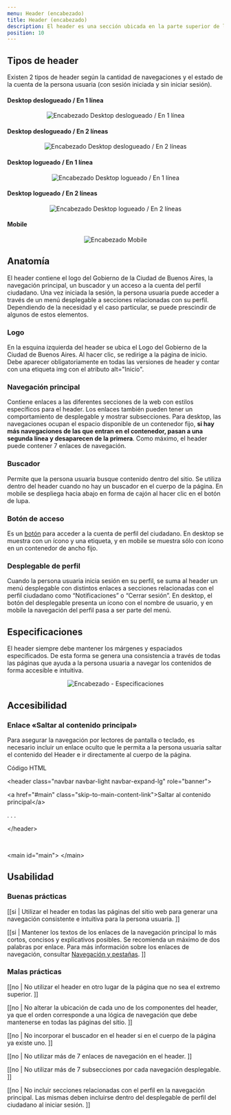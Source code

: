 ```yaml
---
menu: Header (encabezado)
title: Header (encabezado)
description: El header es una sección ubicada en la parte superior de la página que contiene elementos y componentes relacionados a la navegación. Su función es permitir que la persona usuaria pueda navegar y acceder intuitivamente a las diferentes secciones de un sitio.
position: 10
---
```


## Tipos de header

Existen 2 tipos de header según la cantidad de navegaciones y el estado de la cuenta de la persona usuaria (con sesión iniciada y sin iniciar sesión).

#### Desktop deslogueado / En 1 línea

<div align="center" className="mt-5">
  <img src="/componentes/encabezado/header_1.svg" alt="Encabezado Desktop deslogueado / En 1 línea" />
</div>

#### Desktop deslogueado / En 2 líneas

<div align="center" className="mt-5">
  <img src="/componentes/encabezado/header_2.svg" alt="Encabezado Desktop deslogueado / En 2 líneas" />
</div>

#### Desktop logueado / En 1 línea

<div align="center" className="mt-5">
  <img src="/componentes/encabezado/header_3.svg" alt="Encabezado Desktop logueado / En 1 línea" />
</div>

#### Desktop logueado / En 2 líneas

<div align="center" className="mt-5">
  <img src="/componentes/encabezado/header_4.svg" alt="Encabezado Desktop logueado / En 2 líneas" />
</div>

#### Mobile

<div align="center" className="mt-5">
  <img src="/componentes/encabezado/header_5.svg" alt="Encabezado Mobile" />
</div>

## Anatomía

El header contiene el logo del Gobierno de la Ciudad de Buenos Aires, la navegación principal, un buscador y un acceso a la cuenta del perfil ciudadano. Una vez iniciada la sesión, la persona usuaria puede acceder a través de un menú desplegable a secciones relacionadas con su perfil. Dependiendo de la necesidad y el caso particular, se puede prescindir de algunos de estos elementos. 

### Logo 

En la esquina izquierda del header se ubica el Logo del Gobierno de la Ciudad de Buenos Aires. Al hacer clic, se redirige a la página de inicio. Debe aparecer obligatoriamente en todas las versiones de header y contar con una etiqueta img con el atributo alt="Inicio".

### Navegación principal

Contiene enlaces a las diferentes secciones de la web con estilos específicos para el header. Los enlaces también pueden tener un comportamiento de desplegable y mostrar subsecciones. Para desktop, las navegaciones ocupan el espacio disponible de un contenedor fijo, **si hay más navegaciones de las que entran en el contenedor, pasan a una segunda línea y desaparecen de la primera**. Como máximo, el header puede contener 7 enlaces de navegación.

### Buscador

Permite que la persona usuaria busque contenido dentro del sitio. Se utiliza dentro del header  cuando no hay un buscador en el cuerpo de la página. En mobile se despliega hacia abajo en forma de cajón al hacer clic en el botón de lupa.

### Botón de acceso

Es un [botón](https://gcba.github.io/estandares/componentes/boton/) para acceder a la cuenta de perfil del ciudadano. En desktop se muestra con un ícono y una etiqueta, y en mobile se muestra sólo con ícono en un contenedor de ancho fijo.

### Desplegable de perfil 

Cuando la persona usuaria inicia sesión en su perfil, se suma al header un menú desplegable  con distintos enlaces a secciones relacionadas con el perfil ciudadano como “Notificaciones” o “Cerrar sesión”. En desktop, el botón del desplegable presenta un ícono con el nombre de usuario, y en mobile la navegación del perfil pasa a ser parte del menú.

## Especificaciones

El header siempre debe mantener los márgenes y espaciados especificados. De esta forma se genera una consistencia a través de todas las páginas que ayuda a la persona usuaria a navegar los contenidos de forma accesible e intuitiva.  

<div align="center" className="mt-5">
  <img src="/componentes/encabezado/header_6.svg" alt="Encabezado - Especificaciones" />
</div>

<h2>Accesibilidad</h2>

<h3>Enlace «Saltar al contenido principal»</h3>

Para asegurar la navegación por lectores de pantalla o teclado, es necesario incluir un enlace oculto que le permita a la persona usuaria saltar el contenido del Header e ir directamente al cuerpo de la página.

<div className="my-3 p-4 bg-light rounded-lg box-shadow-grisulado-50">
  <p className="text-info font-weight-bold small">Código HTML</p>
  <div className="font-italic">
    <p className="mb-0">&lt;header class="navbar navbar-light navbar-expand-lg" role="banner"&gt;</p>
    <p className="mb-0 ml-3">&lt;a href="#main" class="skip-to-main-content-link"&gt;Saltar al contenido principal&lt;/a&gt;</p>
    <p className="mb-0 ml-3">.  .  .  </p>
    <p className="mb-0">&lt;/header&gt;</p>
    <br />
    <p className="mb-0">&lt;main id="main"&gt; &lt;/main&gt;</p>
  </div>
</div>

## Usabilidad

### Buenas prácticas

[[si | Utilizar el header en todas las páginas del sitio web para generar una navegación consistente e intuitiva para la persona usuaria. ]]

[[si | Mantener los textos de los enlaces de la navegación principal lo más cortos, concisos y explicativos posibles. Se recomienda un máximo de dos palabras por enlace. Para más información sobre los enlaces de navegación, consultar [Navegación y pestañas](https://gcba.github.io/estandares/componentes/navegacion/). ]]

### Malas prácticas

[[no | No utilizar el header en otro lugar de la página que no sea el extremo superior. ]]

[[no | No alterar la ubicación de cada uno de los componentes del header, ya que el orden corresponde a una lógica de navegación que debe mantenerse en todas las páginas del sitio. ]]

[[no | No incorporar el buscador en el header si en el cuerpo de la página ya existe uno. ]]

[[no | No utilizar más de 7 enlaces de navegación en el header. ]]

[[no | No utilizar más de 7 subsecciones por cada navegación desplegable. ]]

[[no | No incluir secciones relacionadas con el perfil en la navegación principal. Las mismas deben incluirse dentro del desplegable de perfil del ciudadano al iniciar sesión. ]]